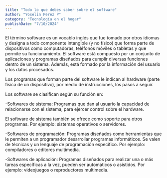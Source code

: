 ```yaml
---
title: "Todo lo que debes saber sobre el software"
author: "Yoselin Perez P"
category: "Tecnología en el hogar"
publishDate: "7/10/2024"
---
```


<Parrafo>
El término software es un vocablo inglés que fue tomado por otros idiomas y designa a todo componente intangible (y no físico) que forma parte de dispositivos como computadoras, teléfonos móviles o tabletas y que permite su funcionamiento. El software está compuesto por un conjunto de aplicaciones y programas diseñados para cumplir diversas funciones dentro de un sistema. Además, está formado por la información del usuario y los datos procesados.

Los programas que forman parte del software le indican al hardware (parte física de un dispositivo), por medio de instrucciones, los pasos a seguir.

</Parrafo>

<ImageMDX
  src="/post/Software/software_7-8-2024_21175_www.google.com.jpeg"
  Alt="software"
  Width={800}
  Height={400}
/>

<Parrafo>
Los software se clasifican según su función en:

-Softwares de sistema: Programas que dan al usuario la capacidad de relacionarse con el sistema, para ejercer control sobre el hardware.

El software de sistema también se ofrece como soporte para otros programas. Por ejemplo: sistemas operativos o servidores.

-Softwares de programación: Programas diseñados como herramientas que le permiten a un programador desarrollar programas informáticos. Se valen de técnicas y un lenguaje de programación específico. Por ejemplo: compiladores o editores multimedia.

-Softwares de aplicación: Programas diseñados para realizar una o más tareas específicas a la vez, pueden ser automáticos o asistidos. Por ejemplo: videojuegos o reproductores multimedia.

</Parrafo>

<ImageMDX
  src="/post/Software/software1_7-8-2024_211754_www.google.com.jpeg"
  Alt="software"
  Width={800}
  Height={400}
/>
